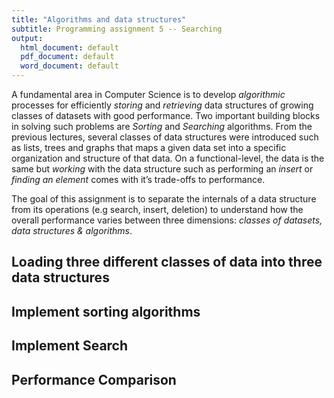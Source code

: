 ```yaml
---
title: "Algorithms and data structures"
subtitle: Programming assignment 5 -- Searching 
output:
  html_document: default
  pdf_document: default
  word_document: default
---
```


A fundamental area in Computer Science is to develop _algorithmic_ processes for
efficiently _storing_ and _retrieving_ data structures of growing classes of
datasets with good performance. Two important building blocks in solving such
problems are _Sorting_ and _Searching_ algorithms. From the previous lectures,
several classes of data structures were introduced such as lists, trees and
graphs that maps a given data set into a specific organization and structure of
that data. On a functional-level, the data is the same but _working_ with the
data structure such as performing an _insert_ or _finding an element_ comes with
it's trade-offs to performance.

The goal of this assignment is to separate the internals of a data structure
from its operations (e.g search, insert, deletion) to understand how the overall
performance varies between three dimensions: _classes of datasets, data
structures & algorithms_.

## Loading three different classes of data into three data structures

## Implement sorting algorithms

## Implement Search

## Performance Comparison 



